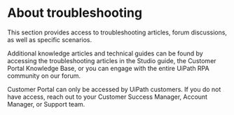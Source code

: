 ﻿# About troubleshooting

This section provides access to troubleshooting articles, forum discussions, as well as specific scenarios.

Additional knowledge articles and technical guides can be found by accessing the troubleshooting articles in the Studio guide, the Customer Portal Knowledge Base, or you can engage with the entire UiPath RPA community on our forum.

Customer Portal can only be accessed by UiPath customers. If you do not have access, reach out to your Customer Success Manager, Account Manager, or Support team.
